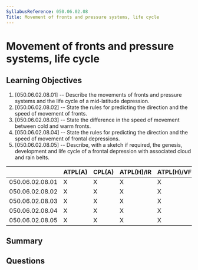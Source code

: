 ```yaml
---
SyllabusReference: 050.06.02.08
Title: Movement of fronts and pressure systems, life cycle
---
```


# Movement of fronts and pressure systems, life cycle

## Learning Objectives

1. [050.06.02.08.01] -- Describe the movements of fronts and pressure systems
   and the life cycle of a mid-latitude depression.
2. [050.06.02.08.02] -- State the rules for predicting the direction and the
   speed of movement of fronts.
3. [050.06.02.08.03] -- State the difference in the speed of movement between
   cold and warm fronts.
4. [050.06.02.08.04] -- State the rules for predicting the direction and the
   speed of movement of frontal depressions.
5. [050.06.02.08.05] -- Describe, with a sketch if required, the genesis,
   development and life cycle of a frontal depression with associated cloud and
   rain belts.

|                 | ATPL(A) | CPL(A) | ATPL(H)/IR | ATPL(H)/VFR | CPL(H) | IR  | CBIR(A) |
| --------------- | ------- | ------ | ---------- | ----------- | ------ | --- | ------- |
| 050.06.02.08.01 | X       | X      | X          | X           | X      | X   | X       |
| 050.06.02.08.02 | X       | X      | X          | X           | X      | X   | X       |
| 050.06.02.08.03 | X       | X      | X          | X           | X      | X   | X       |
| 050.06.02.08.04 | X       | X      | X          | X           | X      | X   | X       |
| 050.06.02.08.05 | X       | X      | X          | X           | X      | X   | X       |

## Summary

## Questions
